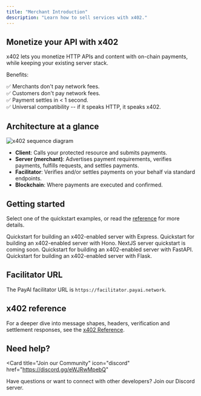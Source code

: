 ```yaml
---
title: "Merchant Introduction"
description: "Learn how to sell services with x402."
---
```


## Monetize your API with x402

x402 lets you monetize HTTP APIs and content with on-chain payments, while keeping your existing server stack. 

Benefits:

✅ Merchants don't pay network fees.  
✅ Customers don't pay network fees.  
✅ Payment settles in < 1 second.  
✅ Universal compatibility -- if it speaks HTTP, it speaks x402.

## Architecture at a glance

![x402 sequence diagram](/images/x402-sequence-diagram.svg)

- **Client**: Calls your protected resource and submits payments.
- **Server (merchant)**: Advertises payment requirements, verifies payments, fulfills requests, and settles payments.
- **Facilitator**: Verifies and/or settles payments on your behalf via standard endpoints.
- **Blockchain**: Where payments are executed and confirmed.

## Getting started

Select one of the quickstart examples, or read the [reference](/x402/reference) for more details.

<Tabs>
  <Tab title="TypeScript">
    <CardGroup>
        <Card title="Express" href="/x402/servers/typescript/express" icon="server">
            Quickstart for building an x402-enabled server with Express.
        </Card>
        <Card title="Hono" href="/x402/servers/typescript/hono" icon="server">
            Quickstart for building an x402-enabled server with Hono.
        </Card>
        <Card title="NextJS (coming soon)" href="/x402/servers/typescript/nextjs" icon="server">
            NextJS server quickstart is coming soon.
        </Card>
    </CardGroup>
  </Tab>
  <Tab title="Python">
    <CardGroup>
        <Card title="FastAPI" href="/x402/servers/python/fastapi" icon="server">
            Quickstart for building an x402-enabled server with FastAPI.
        </Card>
        <Card title="Flask" href="/x402/servers/python/flask" icon="server">
            Quickstart for building an x402-enabled server with Flask.
        </Card>
    </CardGroup>
  </Tab>
</Tabs>

## Facilitator URL

The PayAI facilitator URL is `https://facilitator.payai.network`.

## x402 reference

For a deeper dive into message shapes, headers, verification and settlement responses, see the [x402 Reference](/x402/reference).

## Need help?

<Card
  title="Join our Community"
  icon="discord"
  href="https://discord.gg/eWJRwMpebQ"
>
  Have questions or want to connect with other developers? Join our Discord server.
</Card>